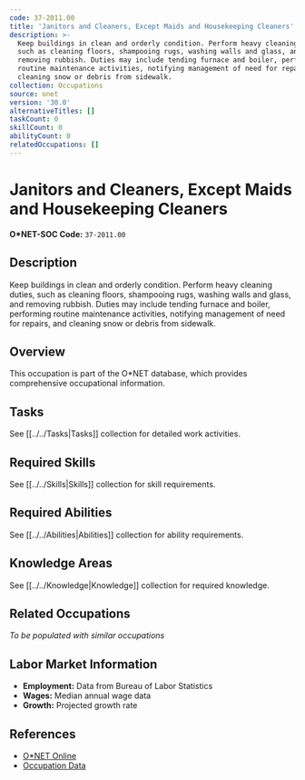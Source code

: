 ```yaml
---
code: 37-2011.00
title: 'Janitors and Cleaners, Except Maids and Housekeeping Cleaners'
description: >-
  Keep buildings in clean and orderly condition. Perform heavy cleaning duties,
  such as cleaning floors, shampooing rugs, washing walls and glass, and
  removing rubbish. Duties may include tending furnace and boiler, performing
  routine maintenance activities, notifying management of need for repairs, and
  cleaning snow or debris from sidewalk.
collection: Occupations
source: onet
version: '30.0'
alternativeTitles: []
taskCount: 0
skillCount: 0
abilityCount: 0
relatedOccupations: []
---
```

# Janitors and Cleaners, Except Maids and Housekeeping Cleaners

**O*NET-SOC Code:** `37-2011.00`

## Description

Keep buildings in clean and orderly condition. Perform heavy cleaning duties, such as cleaning floors, shampooing rugs, washing walls and glass, and removing rubbish. Duties may include tending furnace and boiler, performing routine maintenance activities, notifying management of need for repairs, and cleaning snow or debris from sidewalk.

## Overview

This occupation is part of the O*NET database, which provides comprehensive occupational information.

## Tasks

See [[../../Tasks|Tasks]] collection for detailed work activities.

## Required Skills

See [[../../Skills|Skills]] collection for skill requirements.

## Required Abilities

See [[../../Abilities|Abilities]] collection for ability requirements.

## Knowledge Areas

See [[../../Knowledge|Knowledge]] collection for required knowledge.

## Related Occupations

*To be populated with similar occupations*

## Labor Market Information

- **Employment:** Data from Bureau of Labor Statistics
- **Wages:** Median annual wage data
- **Growth:** Projected growth rate

## References

- [O*NET Online](https://www.onetonline.org/link/summary/37-2011.00)
- [Occupation Data](https://www.onetcenter.org/)
